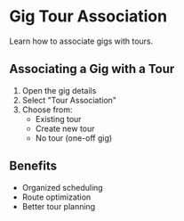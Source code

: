 # Gig Tour Association

Learn how to associate gigs with tours.

## Associating a Gig with a Tour

1. Open the gig details
2. Select "Tour Association"
3. Choose from:
   - Existing tour
   - Create new tour
   - No tour (one-off gig)

## Benefits

- Organized scheduling
- Route optimization
- Better tour planning 